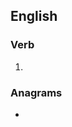 ==English==

===Verb===
{{head|en|verb form}}

# {{en-past of|democratise}}

===Anagrams===
* {{anagrams|en|a=acddeeimorst|desmoceratid}}